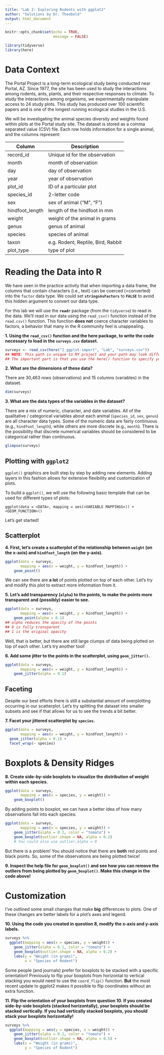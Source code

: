 ```yaml
---
title: "Lab 2: Exploring Rodents with ggplot2"
author: "Solutions by Dr. Theobold"
output: html_document 
---
```


```r
knitr::opts_chunk$set(echo = TRUE, 
                      message = FALSE)

library(tidyverse)
library(here)
```

# Data Context 

The Portal Project is a long-term ecological study being conducted near Portal,
AZ. Since 1977, the site has been used to study the interactions among rodents,
ants, plants, and their respective responses to climate. To study the
interactions among organisms, we experimentally manipulate access to 24 study
plots. This study has produced over 100 scientific papers and is one of the
longest running ecological studies in the U.S.

We will be investigating the animal species diversity and weights found within
plots at the Portal study site. The dataset is stored as a comma separated value
(CSV) file. Each row holds information for a single animal, and the columns
represent:

| Column           | Description                        |
|------------------|------------------------------------|
| record\_id       | Unique id for the observation      |
| month            | month of observation               |
| day              | day of observation                 |
| year             | year of observation                |
| plot\_id         | ID of a particular plot            |
| species\_id      | 2-letter code                      |
| sex              | sex of animal ("M", "F")           |
| hindfoot\_length | length of the hindfoot in mm       |
| weight           | weight of the animal in grams      |
| genus            | genus of animal                    |
| species          | species of animal                  |
| taxon            | e.g. Rodent, Reptile, Bird, Rabbit |
| plot\_type       | type of plot                       |


# Reading the Data into R

We have seen in the practice activity that when importing a data 
frame, the columns that contain characters (i.e., text) can be coerced 
(=converted) into the `factor` data type. We could set **`stringsAsFactors`** to **`FALSE`** to avoid this hidden argument to convert our data type. 

For this lab we will use the **`readr`** package (from the `tidyverse`) to
read in the data. We'll read in our data using the `read_csv()` function instead
of the `read.csv()` function. This function **does not** coerce character
variables to factors, a behavior that many in the R community feel is
unappealing.

__1. Using the `read_csv()` function and the **here** package, to write the code necessary to load in the `surveys.csv` dataset.__

```r
surveys <- read_csv(here("2_ggplot-import", "Lab", "surveys.csv"))
## NOTE: This path is unique to MY project and your path may look different!
## The important part is that you use the here() function to specify your path
```

__2. What are the dimensions of these data?__

There are 30,463 rows (observations) and 15 columns (variables) in the dataset. 

```r
dim(surveys)
```


__3. What are the data types of the variables in the dataset?__ 

There are a mix of numeric, character, and date variables. All of the
qualitative / categorical variables about each animal (`species_id`, `sex`,
`genus`) are all character data types. Some of the numeric data are fairly 
continuous (e.g., `hindfoot_length`), while others are more discrete 
(e.g., `month`). There is the possibility that discrete numerical variables 
should be considered to be categorical rather than continuous. 

```r
glimpse(surveys)
```


## Plotting with **`ggplot2`**

`ggplot()` graphics are built step by step by adding new elements. Adding layers 
in this fashion allows for extensive flexibility and customization of plots.

To build a `ggplot()`, we will use the following basic template that can be used 
for different types of plots:

`ggplot(data = <DATA>, mapping = aes(<VARIABLE MAPPINGS>)) +  <GEOM_FUNCTION>()`

Let's get started!  

## Scatterplot

__4. First, let's create a scatterplot of the relationship between `weight` (on the x-axis) and `hindfoot_length` (on the y-axis).__ 


```r
ggplot(data = surveys,
       mapping = aes(x = weight, y = hindfoot_length)) +
    geom_point()
```

We can see there are **a lot** of points plotted on top of each other. Let's try
and modify this plot to extract more information from it. 

__5. Let's add transparency (`alpha`) to the points, to make the points more transparent and (possibly) easier to see.__ 

```r
ggplot(data = surveys, 
       mapping = aes(x = weight, y = hindfoot_length)) +
    geom_point(alpha = 0.1)
## alpha reduces the opacity of the points 
## 0 is fully transparent
## 1 is the original opacity
```

Well, that is better, but there are still large clumps of data being plotted on
top of each other. Let's try another tool! 

__6. Add some jitter to the points in the scatterplot, using `geom_jitter()`.__

```r
ggplot(data = surveys, 
       mapping = aes(x = weight, y = hindfoot_length)) +
    geom_jitter(alpha = 0.1)
```

## Faceting

Despite our best efforts there is still a substantial amount of overplotting 
occurring in our scatterplot. Let's try splitting the dataset into smaller 
subsets and see if that allows for us to see the trends a bit better. 

__7. Facet your jittered scatterplot by `species`.__

```r
ggplot(data = surveys, 
       mapping = aes(x = weight, y = hindfoot_length)) +
  geom_jitter(alpha = 0.1) + 
  facet_wrap(~ species)
```


# Boxplots & Density Ridges

__8. Create side-by-side boxplots to visualize the distribution of weight within each species.__

```r
ggplot(data = surveys, 
       mapping = aes(x = species, y = weight)) +
    geom_boxplot()
```

By adding points to boxplot, we can have a better idea of how many observations
fall into each species: 

```r
ggplot(data = surveys, 
       mapping = aes(x = species, y = weight)) +
    geom_jitter(alpha = 0.2, color = "tomato") + 
    geom_boxplot(outlier.shape = NA, alpha = 0.2)  
    # You could also use outlier.alpha = 0
```

But there is a problem! You should notice that there are **both** red points 
and black points. So, some of the observations are being plotted twice! 

__9. Inspect the help file for `geom_boxplot()` and see how you can remove the outliers from being plotted by `geom_boxplot()`. Make this change in the code above!__


# Customization

I've outlined some small changes that make **big** differences to plots. One of 
these changes are better labels for a plot's axes and legend. 

__10. Using the code you created in question 8, modify the x-axis and y-axis labels.__

```r
surveys %>% 
  ggplot(mapping = aes(x = species, y = weight)) +
    geom_jitter(alpha = 0.1, color = "tomato") + 
    geom_boxplot(outlier.shape = NA, alpha = 0.2) +
    labs(y = "Weight (in grams)",
         x = "Species of Rodent") 
```

Some people (and journals) prefer for boxplots to be stacked with a specific 
orientation! Previously to flip your boxplots from horizontal to vertical 
stacking you would need to use the `coord_flip()` function. **But** the most
recent update to ggplot2 makes it possible to flip coordinates without an extra
function. 

__11. Flip the orientation of your boxplots from question 10. If you created side-by-side boxplots (stacked horizontally), your boxplots should be stacked vertically. If you had vertically stacked boxplots, you should stack your boxplots horizontally!__

```r
surveys %>% 
  ggplot(mapping = aes(y = species, x = weight)) +
    geom_jitter(alpha = 0.1, color = "tomato") + 
    geom_boxplot(outlier.shape = NA, alpha = 0.5) + 
    labs(x = "Weight (in grams)",
         y = "Species of Rodent") 
```

